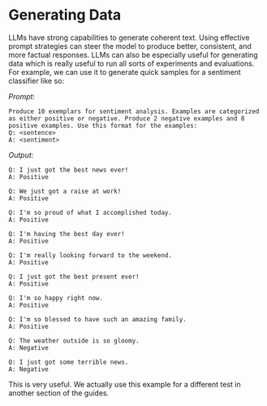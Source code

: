 # Generating Data
LLMs have strong capabilities to generate coherent text. Using effective prompt strategies can steer the model to produce better, consistent, and more factual responses. LLMs can also be especially useful for generating data which is really useful to run all sorts of experiments and evaluations. For example, we can use it to generate quick samples for a sentiment classifier like so:

*Prompt:*
```
Produce 10 exemplars for sentiment analysis. Examples are categorized as either positive or negative. Produce 2 negative examples and 8 positive examples. Use this format for the examples:
Q: <sentence>
A: <sentiment>
```

*Output:*
```
Q: I just got the best news ever!
A: Positive

Q: We just got a raise at work!
A: Positive

Q: I'm so proud of what I accomplished today.
A: Positive

Q: I'm having the best day ever!
A: Positive

Q: I'm really looking forward to the weekend.
A: Positive

Q: I just got the best present ever!
A: Positive

Q: I'm so happy right now.
A: Positive

Q: I'm so blessed to have such an amazing family.
A: Positive

Q: The weather outside is so gloomy.
A: Negative

Q: I just got some terrible news.
A: Negative
```

This is very useful. We actually use this example for a different test in another section of the guides.